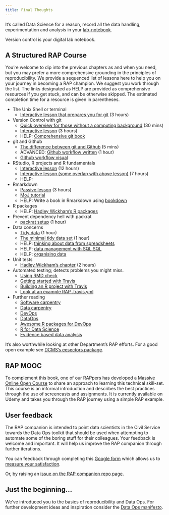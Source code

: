 ```yaml
---
title: Final Thoughts
---
```


It's called Data Science for a reason, record all the data handling, experimentation and analysis in your [lab-notebook](http://colinpurrington.com/tips/lab-notebooks).

Version control is your digital lab notebook.

## A Structured RAP Course

You're welcome to dip into the previous chapters as and when you need, but you may prefer a more comprehensive grounding in the principles of reproducibility. We provide a sequenced list of lessons here to help you on your journey in becoming a RAP champion. We suggest you work through the list. The links designated as HELP are provided as comprehensive resources if you get stuck, and can be otherwise skipped. The estimated completion time for a resource is given in parentheses.

* The Unix Shell or terminal
    + [Interactive lesson that prepares you for git](http://swcarpentry.github.io/shell-novice) (3 hours)
* Version Control with git
    + [Quick overview for those without a computing background](http://journals.plos.org/ploscompbiol/article?id=10.1371/journal.pcbi.1004668) (30 mins)
    + [Interactive lesson](http://swcarpentry.github.io/git-novice/) (3 hours)
    + HELP: [Comprehensive git book](https://git-scm.com/book/en/v2)
* git and Github
    + [The difference between git and Github](https://stackoverflow.com/questions/13321556/difference-between-git-and-github) (5 mins)
    + ADVANCED: [Github workflow written](http://scottchacon.com/2011/08/31/github-flow.html) (1 hour)
    + [Github workflow visual](https://guides.github.com/introduction/flow/)
* RStudio, R projects and R fundamentals
    + [Interactive lesson](http://swcarpentry.github.io/r-novice-gapminder/) (12 hours)
    + [Interactive lesson (some overlap with above lesson)](http://swcarpentry.github.io/r-novice-inflammation/) (7 hours)
    + HELP:
* Rmarkdown
    + [Passive lesson](http://rmarkdown.rstudio.com/lesson-1.html)  (3 hours)
    + [MoJ tutorial](https://github.com/moj-analytical-services/rmarkdown_training)
    + HELP: Write a book in Rmarkdown using [bookdown](https://bookdown.org/yihui/bookdown/)
* R packages
    + HELP: [Hadley Wickham's R packages](http://r-pkgs.had.co.nz/)
* Prevent dependency hell with packrat
    + [packrat setup](https://rstudio.github.io/packrat/walkthrough.html) (1 hour)
* Data concerns
    + [Tidy data](https://www.google.co.uk/url?sa=t&rct=j&q=&esrc=s&source=web&cd=1&cad=rja&uact=8&ved=0ahUKEwjqp8KdjK_XAhXJmBoKHeFMDGEQFggqMAA&url=https%3A%2F%2Fwww.jstatsoft.org%2Farticle%2Fview%2Fv059i10%2Fv59i10.pdf&usg=AOvVaw2vJ6CHw9RT8m_noVUfoeP6) (1 hour)
    + [The minimal tidy data set](https://ukgovdatascience.github.io/rap_companion/exemplar.html#tidy-data) (1 hour)
    + HELP: [thinking about data from spreadsheets](http://www.datacarpentry.org/spreadsheet-ecology-lesson/)
    + HELP: [data management with SQL SQL](http://www.datacarpentry.org/sql-ecology-lesson/)
    + HELP: [organising data](http://kbroman.org/dataorg/)
* Unit tests
    + [Hadley Wickham's chapter](http://r-pkgs.had.co.nz/tests.html) (2 hours)
* Automated testing; detects problems you might miss.
    + [Using RMD check](http://r-pkgs.had.co.nz/check.html)
    + [Getting started with Travis](https://docs.travis-ci.com/user/getting-started/)
    + [Building an R project with Travis](https://docs.travis-ci.com/user/languages/r/)
    + [Look at an example RAP .travis.yml](https://github.com/DCMSstats/eesectors/blob/master/.travis.yml)
* Further reading
    + [Software carpentry](https://software-carpentry.org/reading/)
    + [Data carpentry](http://www.datacarpentry.org/)
    + [DevOps](https://en.wikipedia.org/wiki/DevOps)
    + [DataOps](https://en.wikipedia.org/wiki/DataOps)
    + [Awesome R packages for DevOps](https://awesome-r.com/#awesome-r-r-development)
    + [R for Data Science](http://r4ds.had.co.nz/)
    + [Evidence based data analysis](http://www.pnas.org/content/112/6/1645.full)

It's also worthwhile looking at other Department's RAP efforts. For a good open example see [DCMS's eesectors package](https://github.com/DCMSstats/eesectors).

## RAP MOOC

To complement this book, one of our RAPpers has developed a [Massive Online Open Course](https://www.udemy.com/reproducible-analytical-pipelines/) to share an approach to learning this technical skill-set. This course is an informal introduction and describes the best practices through the use of screencasts and assignments. It is currently available on Udemy and takes you through the RAP journey using a simple RAP example.

## User feedback

The RAP companion is intended to point data scientists in the Civil Service towards the Data Ops toolkit that should be used when attempting to automate some of the boring stuff for their colleagues. Your feedback is welcome and important. It will help us improve the RAP companion through further iterations.

You can feedback through completing this [Google form](https://docs.google.com/forms/d/e/1FAIpQLSeVYmjJIPm-YJ_lgKu0JdIiUwc2glSLtfGFQxKdW1cMmRwbCQ/viewform?usp=pp_url&entry.1747016377=4&entry.305553560=4&entry.349499540&entry.1168732002=Column+4&entry.1948461863=Column+4&entry.1262699325=Column+4&entry.1033407422=Column+4&entry.900063493=Column+4&entry.811492760=Column+4&entry.2083454847&entry.2141214542=Yes&entry.1340586078&entry.879050699&entry.1223500353) which allows us to [measure your satisfaction](https://www.gov.uk/service-manual/measuring-success/measuring-user-satisfaction).

Or, by raising an [issue on the RAP companion repo page](https://github.com/ukgovdatascience/rap_companion/issues).

## Just the beginning...

We've introduced you to the basics of reproducibility and Data Ops. For further development ideas and inspiration consider the [Data Ops manifesto](http://dataopsmanifesto.org/).

